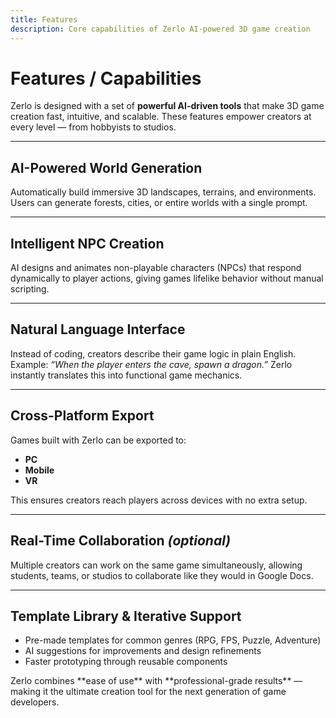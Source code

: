 ```yaml
---
title: Features
description: Core capabilities of Zerlo AI-powered 3D game creation
---
```



# Features / Capabilities  

Zerlo is designed with a set of **powerful AI-driven tools** that make 3D game creation fast, intuitive, and scalable. These features empower creators at every level — from hobbyists to studios.  

---

## AI-Powered World Generation  
Automatically build immersive 3D landscapes, terrains, and environments. Users can generate forests, cities, or entire worlds with a single prompt.  

---

## Intelligent NPC Creation  
AI designs and animates non-playable characters (NPCs) that respond dynamically to player actions, giving games lifelike behavior without manual scripting.  

---

## Natural Language Interface  
Instead of coding, creators describe their game logic in plain English.  
Example: *“When the player enters the cave, spawn a dragon.”* Zerlo instantly translates this into functional game mechanics.  

---

## Cross-Platform Export  
Games built with Zerlo can be exported to:  
- **PC**  
- **Mobile**  
- **VR**  

This ensures creators reach players across devices with no extra setup.  

---

## Real-Time Collaboration *(optional)*  
Multiple creators can work on the same game simultaneously, allowing students, teams, or studios to collaborate like they would in Google Docs.  

---

## Template Library & Iterative Support  
- Pre-made templates for common genres (RPG, FPS, Puzzle, Adventure)  
- AI suggestions for improvements and design refinements  
- Faster prototyping through reusable components  

<Callout type="tip">
  Zerlo combines **ease of use** with **professional-grade results** — making it the ultimate creation tool for the next generation of game developers.
</Callout>
